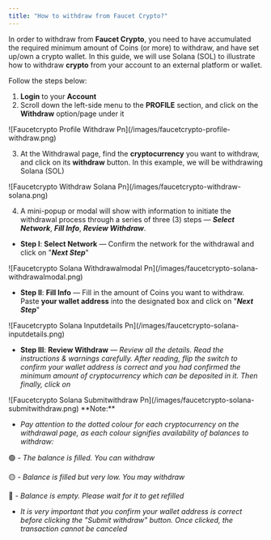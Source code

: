 ```yaml
---
title: "How to withdraw from Faucet Crypto?"
---
```


In order to withdraw from **Faucet Crypto**, you need to have accumulated the required minimum amount of Coins (or more) to withdraw, and have set up/own a crypto wallet. In this guide, we will use Solana (SOL) to illustrate how to withdraw **crypto** from your account to an external platform or wallet.

Follow the steps below:

1. **Login** to your **Account**
2. Scroll down the left-side menu to the **PROFILE** section, and click on the **Withdraw** option/page under it

<Frame>
  ![Faucetcrypto Profile Withdraw Pn](/images/faucetcrypto-profile-withdraw.png)
</Frame>

3. At the Withdrawal page, find the **cryptocurrency** you want to withdraw, and click on its **withdraw** button. In this example, we will be withdrawing Solana (SOL)

<Frame>
  ![Faucetcrypto Withdraw Solana Pn](/images/faucetcrypto-withdraw-solana.png)
</Frame>

4. A mini-popup or modal will show with information to initiate the withdrawal process through a series of three (3) steps — **_Select Network_**, **_Fill Info_**, **_Review Withdraw_**.

- **Step I**: **Select Network** — Confirm the network for the withdrawal and click on "**_Next Step_**"

<Frame>
  ![Faucetcrypto Solana Withdrawalmodal Pn](/images/faucetcrypto-solana-withdrawalmodal.png)
</Frame>

- **Step II**: **Fill Info** — Fill in the amount of Coins you want to withdraw. Paste **your wallet address** into the designated box and click on "**_Next Step_**"

<Frame>
  ![Faucetcrypto Solana Inputdetails Pn](/images/faucetcrypto-solana-inputdetails.png)
</Frame>

- **Step III**: **Review Withdraw** — _Review all the details. Read the instructions & warnings carefully. After reading, flip the switch to confirm your wallet address is correct and you had confirmed the minimum amount of cryptocurrency which can be deposited in it. Then finally, click on_

<Frame>
  ![Faucetcrypto Solana Submitwithdraw Pn](/images/faucetcrypto-solana-submitwithdraw.png)
</Frame>

<Note>
  **Note:**

  - _Pay attention to the dotted colour for each cryptocurrency on the withdrawal page, as each colour signifies availability of balances to withdraw:_

  🟢 - _The balance is filled. You can withdraw_

  🟡 - _Balance is filled but very low. You may withdraw_

  🔴 - _Balance is empty. Please wait for it to get refilled_

  - _It is very important that you confirm your wallet address is correct before clicking the "Submit withdraw" button. Once clicked, the transaction cannot be canceled_
</Note>